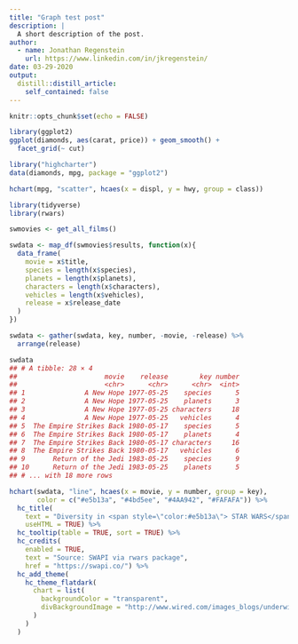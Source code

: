 ```yaml
---
title: "Graph test post"
description: |
  A short description of the post.
author:
  - name: Jonathan Regenstein
    url: https://www.linkedin.com/in/jkregenstein/
date: 03-29-2020
output:
  distill::distill_article:
    self_contained: false
---
```


```r
knitr::opts_chunk$set(echo = FALSE)
```

```r
library(ggplot2)
ggplot(diamonds, aes(carat, price)) + geom_smooth() +
  facet_grid(~ cut)
```
```r
library("highcharter")
data(diamonds, mpg, package = "ggplot2")

hchart(mpg, "scatter", hcaes(x = displ, y = hwy, group = class))
```

```r
library(tidyverse)
library(rwars)

swmovies <- get_all_films()

swdata <- map_df(swmovies$results, function(x){
  data_frame(
    movie = x$title,
    species = length(x$species),
    planets = length(x$planets),
    characters = length(x$characters),
    vehicles = length(x$vehicles),
    release = x$release_date
  )
}) 

swdata <- gather(swdata, key, number, -movie, -release) %>% 
  arrange(release)

swdata
## # A tibble: 28 × 4
##                      movie    release        key number
##                      <chr>      <chr>      <chr>  <int>
## 1               A New Hope 1977-05-25    species      5
## 2               A New Hope 1977-05-25    planets      3
## 3               A New Hope 1977-05-25 characters     18
## 4               A New Hope 1977-05-25   vehicles      4
## 5  The Empire Strikes Back 1980-05-17    species      5
## 6  The Empire Strikes Back 1980-05-17    planets      4
## 7  The Empire Strikes Back 1980-05-17 characters     16
## 8  The Empire Strikes Back 1980-05-17   vehicles      6
## 9       Return of the Jedi 1983-05-25    species      9
## 10      Return of the Jedi 1983-05-25    planets      5
## # ... with 18 more rows

hchart(swdata, "line", hcaes(x = movie, y = number, group = key),
       color = c("#e5b13a", "#4bd5ee", "#4AA942", "#FAFAFA")) %>% 
  hc_title(
    text = "Diversity in <span style=\"color:#e5b13a\"> STAR WARS</span> movies",
    useHTML = TRUE) %>% 
  hc_tooltip(table = TRUE, sort = TRUE) %>% 
  hc_credits(
    enabled = TRUE,
    text = "Source: SWAPI via rwars package",
    href = "https://swapi.co/") %>% 
  hc_add_theme(
    hc_theme_flatdark(
      chart = list(
        backgroundColor = "transparent",
        divBackgroundImage = "http://www.wired.com/images_blogs/underwire/2013/02/xwing-bg.gif"
      )
    )
  )
```

